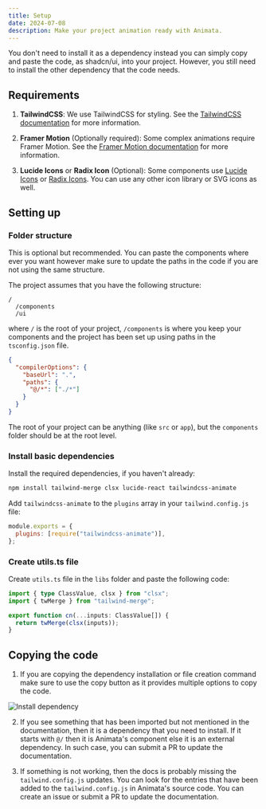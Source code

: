 ```yaml
---
title: Setup
date: 2024-07-08
description: Make your project animation ready with Animata.
---
```


You don't need to install it as a dependency instead you can simply copy and paste the code, as shadcn/ui, into your project. However, you still need to install the other dependency that the code needs.

## Requirements

1. **TailwindCSS**: We use TailwindCSS for styling. See the [TailwindCSS documentation](https://tailwindcss.com/docs/installation) for more information.

2. **Framer Motion** (Optionally required): Some complex animations require Framer Motion. See the [Framer Motion documentation](https://www.framer.com/api/motion/) for more information.

3. **Lucide Icons** or **Radix Icon** (Optional): Some components use [Lucide Icons](https://lucide.dev/guide/packages/lucide-react) or [Radix Icons](https://radix-ui.com/icons). You can use any other icon library or SVG icons as well.

## Setting up

### Folder structure

<Callout className="mt-2">
  This is optional but recommended. You can paste the components where ever you want however make
  sure to update the paths in the code if you are not using the same structure.
</Callout>

The project assumes that you have the following structure:

```
/
  /components
  /ui
```

where `/` is the root of your project, `/components` is where you keep your components and the project has been set up using paths in the `tsconfig.json` file.

```json
{
  "compilerOptions": {
    "baseUrl": ".",
    "paths": {
      "@/*": ["./*"]
    }
  }
}
```

The root of your project can be anything (like `src` or `app`), but the `components` folder should be at the root level.

### Install basic dependencies

Install the required dependencies, if you haven't already:

```bash
npm install tailwind-merge clsx lucide-react tailwindcss-animate
```

Add `tailwindcss-animate` to the `plugins` array in your `tailwind.config.js` file:

```js
module.exports = {
  plugins: [require("tailwindcss-animate")],
};
```

### Create utils.ts file

Create `utils.ts` file in the `libs` folder and paste the following code:

```ts
import { type ClassValue, clsx } from "clsx";
import { twMerge } from "tailwind-merge";

export function cn(...inputs: ClassValue[]) {
  return twMerge(clsx(inputs));
}
```

## Copying the code

1. If you are copying the dependency installation or file creation command make sure to use the copy button as it provides multiple options to copy the code.

![Install dependency](/install.png)

2. If you see something that has been imported but not mentioned in the documentation, then it is a dependency that you need to install. If it starts with `@/` then it is Animata's component else it is an external dependency. In such case, you can submit a PR to update the documentation.

3. If something is not working, then the docs is probably missing the `tailwind.config.js` updates. You can look for the entries that have been added to the `tailwind.config.js` in Animata's source code. You can create an issue or submit a PR to update the documentation.
